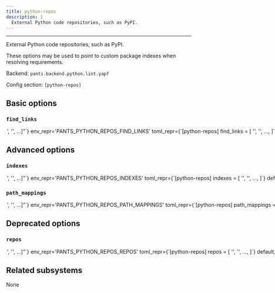 ```yaml
---
title: python-repos
description: |
  External Python code repositories, such as PyPI.
---
```



---

External Python code repositories, such as PyPI.

These options may be used to point to custom package indexes when resolving requirements.

Backend: <span className="color--primary">`pants.backend.python.lint.yapf`</span>

Config section: <span className="color--primary">`[python-repos]`</span>

<span className={styles.options}>

## Basic options

### `find_links`

<Option
  cli_repr={`--python-repos-find-links="['<str>', '<str>', ...]"`}
  env_repr='PANTS_PYTHON_REPOS_FIND_LINKS'
  toml_repr={`[python-repos]
find_links = [
    '<str>',
    '<str>',
    ...,
]`}
  default_repr={`[]`}
>

URLs and/or file paths corresponding to pip&#x27;s `--find-links` option.

Per [pip&#x27;s documentation](https://pip.pypa.io/en/stable/cli/pip_wheel/?highlight=find%20links#cmdoption-f), URLs should be to HTML files with links to `.whl` and/or sdist files. Local paths must be absolute, and can either be to an HTML file with links or to a directory with `.whl` and/or sdist files, e.g. `file:///Users/pantsbuild/prebuilt_wheels`.

For local paths, you may want to use the option `[python-repos].path_mappings`.

</Option>

## Advanced options

### `indexes`

<Option
  cli_repr={`--python-repos-indexes="['<str>', '<str>', ...]"`}
  env_repr='PANTS_PYTHON_REPOS_INDEXES'
  toml_repr={`[python-repos]
indexes = [
    '<str>',
    '<str>',
    ...,
]`}
  default_repr={`[\n  "https://pypi.org/simple/"\n]`}
>

URLs of [PEP-503 compatible](https://peps.python.org/pep-0503/) code repository indexes to look for requirements.

If set to an empty list, then Pex will use no indexes (meaning it will not use PyPI).

</Option>

### `path_mappings`

<Option
  cli_repr={`--python-repos-path-mappings="['<str>', '<str>', ...]"`}
  env_repr='PANTS_PYTHON_REPOS_PATH_MAPPINGS'
  toml_repr={`[python-repos]
path_mappings = [
    '<str>',
    '<str>',
    ...,
]`}
  default_repr={`[]`}
>

Mappings to facilitate using local Python requirements when the absolute file paths are different on different users&#x27; machines. For example, the path `file:///Users/pantsbuild/prebuilt_wheels/django-3.1.1-py3-none-any.whl` could become `file://${WHEELS_DIR}/django-3.1.1-py3-none-any.whl`, where each user can configure what `WHEELS_DIR` points to on their machine.

Expects values in the form `NAME|PATH`, e.g. `WHEELS_DIR|/Users/pantsbuild/prebuilt_wheels`. You can specify multiple entries in the list.

This feature is intended to be used with `[python-repos].find_links`, rather than PEP 440 direct reference requirements (see https://www.pantsbuild.org/2.31/docs/python/overview/third-party-dependencies#local-requirements. `[python-repos].find_links` must be configured to a valid absolute path for the current machine.

Tip: you can avoid each user needing to manually configure this option and `[python-repos].find_links` by using a common file location, along with Pants&#x27;s interpolation support (https://www.pantsbuild.org/2.31/docs/using-pants/key-concepts/options#config-file-interpolation. For example, in `pants.toml`, you could set both options to `%(buildroot)s/python_wheels` to point to the directory `python_wheels` in the root of your repository; or, use the path `%(env.HOME)s/pants_wheels` for the path `~/pants_wheels`. If you are not able to use a common path like this, then we recommend setting that each user set these options via a `.pants.rc` file (https://www.pantsbuild.org/2.31/docs/using-pants/key-concepts/options#pantsrc-file.

Note: Only takes effect if using Pex lockfiles, i.e. using the `generate-lockfiles` goal.

</Option>

## Deprecated options

### `repos`

<Option
  cli_repr={`--python-repos-repos="['<str>', '<str>', ...]"`}
  env_repr='PANTS_PYTHON_REPOS_REPOS'
  toml_repr={`[python-repos]
repos = [
    '<str>',
    '<str>',
    ...,
]`}
  default_repr={`[]`}
  removal_version='3.0.0.dev0'
  removal_hint={'A deprecated alias for `[python-repos].find_links`.'}
>

URLs of code repositories to look for requirements. In Pip and Pex, this option corresponds to the `--find-links` option.

</Option>

## Related subsystems

None

</span>
